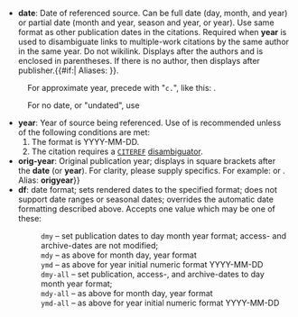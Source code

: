 * <b id="csdoc_date">date</b>: Date of referenced source. Can be full date (day, month, and year) or partial date (month and year, season and year, or year). Use same format as other publication dates in the citations.{{r|date|group=date}} Required when '''year''' is used to disambiguate {{tlx|sfn}} links to multiple-work citations by the same author in the same year.{{sup|[[Template:Sfn#More_than_one_work_in_a_year|[more]]]}} Do not wikilink. Displays after the authors and is enclosed in parentheses. If there is no author, then displays after publisher.{{#if:{{{aliases|}}}|&#32;Aliases: {{{aliases}}}}}. {{crossref|For acceptable date formats, see {{section link|Help:Citation Style 1|Dates}}.}}
:For approximate year, precede with "<code>c. </code>", like this: {{para|date|c. 1900}}.
{{anchor|Undated}}
:For no date, or "undated", use {{para|date|n.d.}}

{{Citation Style documentation/auto-date-format}}
* <b id="csdoc_year">year</b>: Year of source being referenced. Use of {{para|date}} is recommended unless {{em|all}} of the following conditions are met:
*# The {{para|date}} format is YYYY-MM-DD.
*# The citation requires a <code>[[Wikipedia:Citation templates and reference anchors|CITEREF]]</code> [[Template:Sfn#More than one work in a year|disambiguator]].
* <b id="csdoc_origyear">orig-year</b>: Original publication year; displays in square brackets after the '''date''' (or '''year'''). For clarity, please supply specifics. For example: {{para|orig-year|First published 1859}} or {{para|orig-year|Composed 1904}}. Alias: '''origyear'''}}
* <b id="csdoc_df">df</b>: date format; sets rendered dates to the specified format; does not support date ranges or seasonal dates; overrides the automatic date formatting described above. Accepts one value which may be one of these:
*:<code>dmy</code> – set publication dates to day month year format; access- and archive-dates are not modified;
*:<code>mdy</code> – as above for month day, year format
*:<code>ymd</code> – as above for year initial numeric format YYYY-MM-DD
*:<code>dmy-all</code> – set publication, access-, and archive-dates to day month year format;
*:<code>mdy-all</code> – as above for month day, year format
*:<code>ymd-all</code> – as above for year initial numeric format YYYY-MM-DD

{{reflist|group=date|refs=<ref name=date>Publication dates in references within an article should all have the same format. This may be a different format from that used for archive and access dates. {{crossref|See [[MOS:DATEUNIFY]].}}</ref>}}